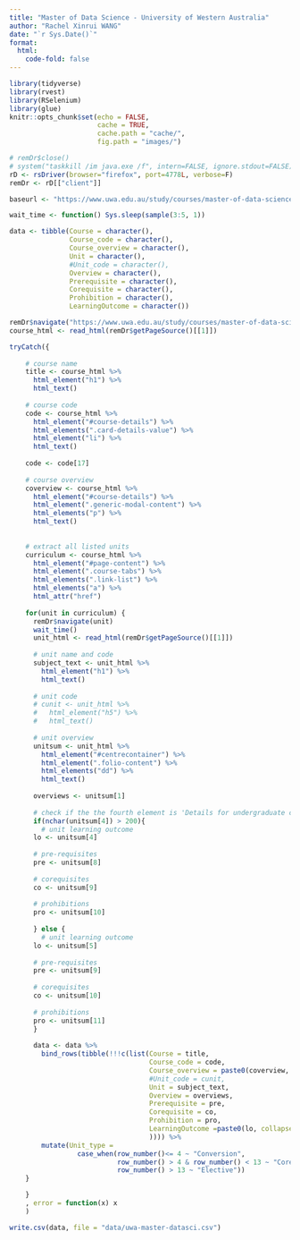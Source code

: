 ```yaml
---
title: "Master of Data Science - University of Western Australia"
author: "Rachel Xinrui WANG"
date: "`r Sys.Date()`"
format: 
  html:
    code-fold: false
---
```


```r
library(tidyverse)
library(rvest)
library(RSelenium)
library(glue)
knitr::opts_chunk$set(echo = FALSE,
                      cache = TRUE,
                      cache.path = "cache/",
                      fig.path = "images/")

```

```r
# remDr$close()
# system("taskkill /im java.exe /f", intern=FALSE, ignore.stdout=FALSE)
rD <- rsDriver(browser="firefox", port=4778L, verbose=F)
remDr <- rD[["client"]]

baseurl <- "https://www.uwa.edu.au/study/courses/master-of-data-science"

wait_time <- function() Sys.sleep(sample(3:5, 1))

data <- tibble(Course = character(),
               Course_code = character(),
               Course_overview = character(),
               Unit = character(),
               #Unit_code = character(),
               Overview = character(),
               Prerequisite = character(),
               Corequisite = character(),
               Prohibition = character(),
               LearningOutcome = character())

remDr$navigate("https://www.uwa.edu.au/study/courses/master-of-data-science")
course_html <- read_html(remDr$getPageSource()[[1]])

```

```r
tryCatch({
  
    # course name
    title <- course_html %>% 
      html_element("h1") %>% 
      html_text()
    
    # course code
    code <- course_html %>% 
      html_element("#course-details") %>% 
      html_elements(".card-details-value") %>% 
      html_element("li") %>% 
      html_text()
    
    code <- code[17]
    
    # course overview
    coverview <- course_html %>% 
      html_element("#course-details") %>% 
      html_element(".generic-modal-content") %>% 
      html_elements("p") %>% 
      html_text()
  
    
    # extract all listed units
    curriculum <- course_html %>% 
      html_element("#page-content") %>% 
      html_element(".course-tabs") %>% 
      html_elements(".link-list") %>% 
      html_elements("a") %>% 
      html_attr("href")
  
    for(unit in curriculum) {
      remDr$navigate(unit)
      wait_time()
      unit_html <- read_html(remDr$getPageSource()[[1]])
      
      # unit name and code
      subject_text <- unit_html %>% 
        html_element("h1") %>% 
        html_text()
      
      # unit code
      # cunit <- unit_html %>% 
      #   html_element("h5") %>% 
      #   html_text()
      
      # unit overview
      unitsum <- unit_html %>%
        html_element("#centrecontainer") %>% 
        html_element(".folio-content") %>% 
        html_elements("dd") %>% 
        html_text()
      
      overviews <- unitsum[1]
      
      # check if the the fourth element is 'Details for undergraduate courses'
      if(nchar(unitsum[4]) > 200){
        # unit learning outcome
      lo <- unitsum[4]
      
      # pre-requisites
      pre <- unitsum[8]
      
      # corequisites
      co <- unitsum[9]
        
      # prohibitions
      pro <- unitsum[10]
      
      } else {
        # unit learning outcome
      lo <- unitsum[5]
      
      # pre-requisites
      pre <- unitsum[9]
      
      # corequisites
      co <- unitsum[10]
        
      # prohibitions
      pro <- unitsum[11]
      }
      
      data <- data %>% 
        bind_rows(tibble(!!!c(list(Course = title, 
                                   Course_code = code, 
                                   Course_overview = paste0(coverview, collapse = " "),
                                   #Unit_code = cunit,
                                   Unit = subject_text,
                                   Overview = overviews,
                                   Prerequisite = pre,
                                   Corequisite = co,
                                   Prohibition = pro,
                                   LearningOutcome =paste0(lo, collapse = " ")
                                   )))) %>% 
        mutate(Unit_type = 
                 case_when(row_number()<= 4 ~ "Conversion",
                           row_number() > 4 & row_number() < 13 ~ "Core",
                           row_number() > 13 ~ "Elective"))
    }

    }
    , error = function(x) x
    )

```

```r
write.csv(data, file = "data/uwa-master-datasci.csv")

```